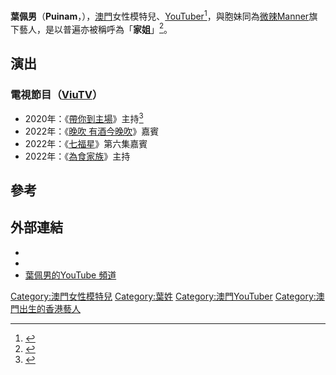 {{藝人
| 姓名 = 葉佩男
| 類型 = 女藝人
| 綽號 = 佩男、家姐
| 出生日期 = {{Birth date and age|1994|9|12}}
| 出生地點 = {{MAC-POR}}
| 職業 = [[模特兒|模特兒]]、[[YouTuber|YouTuber]] 、[[DJ|DJ]]、[[潛水員|潛水員]]
| 語言 = 國語、英語、粵語
| residence = {{MAC}}
}}  

'''葉佩男'''（'''Puinam'''，{{bd|1994年|9月12日/處女座/屬狗}}），[[澳門|澳門]]女性模特兒、[[YouTuber|YouTuber]]<ref>{{cite news|url=http://www.macaodaily.com/html/2019-06/03/content_1357279.htm|title=《家姐假期》帶粉絲搵食|publisher=[[澳門日報|澳門日報]]|date=2019-06-03}}</ref>，與胞妹{{tsl|zh-yue|葉思男}}同為[[微辣Manner|微辣Manner]]旗下藝人，是以普遍亦被稱呼為「'''家姐'''」<ref>{{cite news|url=https://www.hk01.com/%E5%8D%B3%E6%99%82%E5%A8%9B%E6%A8%82/389694/%E5%BE%AE%E8%BE%A3-%E4%B8%80%E6%96%87%E7%9D%879%E4%BD%8D%E5%A5%B3%E8%97%9D%E4%BA%BA-%E5%91%A2%E4%BD%8D%E6%96%B0%E5%8A%A0%E5%85%A5-%E5%A5%B3%E7%A5%9E-%E6%88%90%E8%98%87%E9%9C%96%E5%8B%81%E6%95%B5-%E5%A4%9A%E5%9C%96#media_id=3460881|title=【微辣】一文睇9位女藝人呢位新加入「女神」成蘇霖勁敵|publisher=香港01}}</ref>。

==演出==
===電視節目（[[ViuTV|ViuTV]]）===
*2020年：《[[帶你到主場|帶你到主場]]》主持<ref>{{cite web|url=https://www.nmplus.hk/746005/entertainment/%e8%91%89%e4%bd%a9%e7%94%b7-%e8%91%89%e6%80%9d%e7%94%b7-%e5%b8%b6%e4%bd%a0%e5%88%b0%e4%b8%bb%e5%a0%b4-viutv/4/|title=葉佩男孖細妹升呢做主持 遊英超主場變暢遊大街小巷被球迷鬧｜頭號粉絲|date=2020-08-20|publisher=新Monday}}</ref>
*2022年：《[[晚吹|晚吹 有酒今晚吹]]》嘉賓
*2022年：《[[七福星|七福星]]》第六集嘉賓
*2022年：《[[為食家族|為食家族]]》主持

==參考==
{{reflist}}

==外部連結==
*{{facebook|puinamip}}
*{{instagram|puinam}}
*[https://youtube.com/c/%E4%BD%A9%E7%94%B7Puinam 葉佩男的YouTube 頻道]

{{微辣Manner}}

[[Category:澳門女性模特兒|Category:澳門女性模特兒]]
[[Category:葉姓|Category:葉姓]]
[[Category:澳門YouTuber|Category:澳門YouTuber]]
[[Category:澳門出生的香港藝人|Category:澳門出生的香港藝人]]